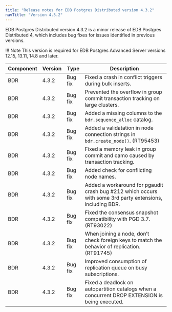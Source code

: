 ```yaml
---
title: "Release notes for EDB Postgres Distributed version 4.3.2"
navTitle: "Version 4.3.2"
---
```


EDB Postgres Distributed version 4.3.2 is a minor release of EDB Postgres Distributed 4, which includes bug fixes for issues identified in previous versions.

!!! Note
    This version is required for EDB Postgres Advanced Server versions 12.15, 13.11, 14.8 and later.

| Component | Version |  Type           |                                                   Description                                                           |
| --------- | ------- | --------------- | ------------------------------------------------------------------------------------------------------------------------|
| BDR       | 4.3.2   | Bug fix         | Fixed a crash in conflict triggers during bulk inserts. |
| BDR       | 4.3.2   | Bug fix         | Prevented the overflow in group commit transaction tracking on large clusters. |
| BDR       | 4.3.2   | Bug fix         | Added a missing columns to the `bdr.sequence_alloc` catalog. |
| BDR       | 4.3.2   | Bug fix         | Added a validatation in node connection strings in `bdr.create_node()`. (RT95453) |
| BDR       | 4.3.2   | Bug fix         | Fixed a memory leak in group commit and camo caused by transaction tracking. |
| BDR       | 4.3.2   | Bug fix         | Added check for conflicting node names. |
| BDR       | 4.3.2   | Bug fix         | Added a workaround for pgaudit crash bug #212 which occurs with some 3rd party extensions, including BDR. |
| BDR       | 4.3.2   | Bug fix         | Fixed the consensus snapshot compatibility with PGD 3.7. (RT93022) |
| BDR       | 4.3.2   | Bug fix         | When joining a node, don’t check foreign keys to match the behavior of replication. (RT91745) |
| BDR       | 4.3.2   | Bug fix         | Improved consumption of replication queue on busy subscriptions. |
| BDR       | 4.3.2   | Bug fix         | Fixed a deadlock on autopartition catalogs when a concurrent DROP EXTENSION is being executed.|
